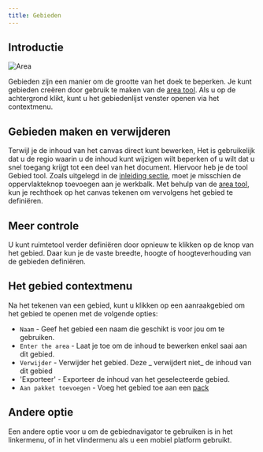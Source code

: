 ```yaml
---
title: Gebieden
---
```



## Introductie

![Area](area.png)

Gebieden zijn een manier om de grootte van het doek te beperken. Je kunt gebieden creëren door gebruik te maken van de [area tool](../tools/area). Als u op de achtergrond klikt, kunt u het gebiedenlijst venster openen via het contextmenu.

## Gebieden maken en verwijderen

Terwijl je de inhoud van het canvas direct kunt bewerken, Het is gebruikelijk dat u de regio waarin u de inhoud kunt wijzigen wilt beperken of u wilt dat u snel toegang krijgt tot een deel van het document. Hiervoor heb je de tool <Monitor className="inline-icon"/> Gebied tool. Zoals uitgelegd in de [inleiding sectie](../), moet je misschien de oppervlakteknop <Monitor className="inline-icon"/> toevoegen aan je werkbalk. Met behulp van de [area tool](../tools/area), kun je rechthoek op het canvas tekenen om vervolgens het gebied te definiëren.

## Meer controle

U kunt ruimtetool verder definiëren door opnieuw te klikken op de knop <Monitor className="inline-icon"/> van het gebied. Daar kun je de vaste breedte, hoogte of hoogteverhouding van de gebieden definiëren.

## Het gebied contextmenu

 Na het tekenen van een gebied, kunt u klikken op een aanraakgebied om het gebied te openen met de volgende opties:

- `Naam` - Geef het gebied een naam die geschikt is voor jou om te gebruiken.
- `Enter the area` - Laat je toe om de inhoud te bewerken enkel saai aan dit gebied.
- `Verwijder` - Verwijder het gebied. Deze _ verwijdert niet_ de inhoud van dit gebied
- 'Exporteer' - Exporteer de inhoud van het geselecteerde gebied.
- `Aan pakket toevoegen` - Voeg het gebied toe aan een [pack](../pack)

## Andere optie

Een andere optie voor u om de gebiednavigator te gebruiken is in het linkermenu, of in het vlindermenu als u een mobiel platform gebruikt.

